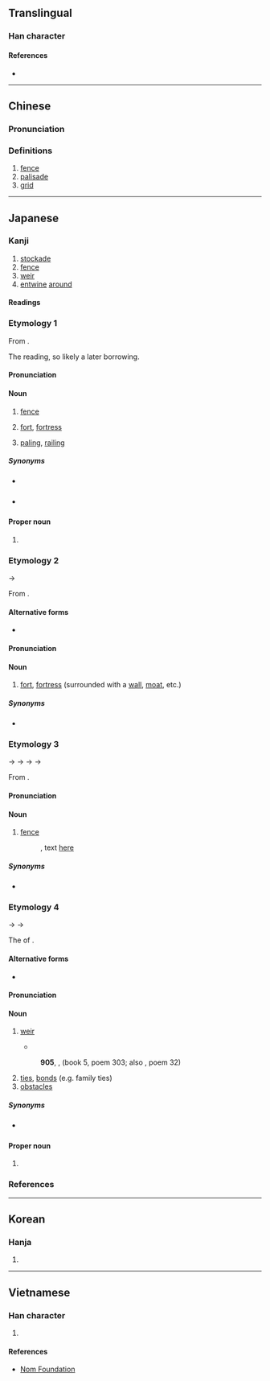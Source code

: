 {{also|栅|棚}}
{{character info/new}}
==Translingual==

===Han character===
{{Han char|rn=75|rad=木|as=05|sn=9|four=47940|canj=DBT|ids=⿰木冊}}

====References====
* {{Han ref|kx=0521.121|dkj=14665|dj=0909.070|hdz=21187.010|uh=67F5|ud=26613|bh=AC5D|bd=44125}}

----

==Chinese==
{{zh-forms|s=栅}}

===Pronunciation===
{{zh-pron
|m=shān,zhà
|c=saan1,saan3,caak3
|mc=y
|oc=
|ma=
|cat=n
}}
{{zh-attn-split}}

===Definitions===
{{zh-hanzi}}

# [[fence]]
# [[palisade]]
# [[grid]]

----

==Japanese==

===Kanji===
{{ja-kanji|grade=|rs=木05}}

# [[stockade]]
# [[fence]]
# [[weir]]
# [[entwine]] [[around]]

====Readings====
{{ja-readings
|goon=しゃく, せん
|kanon=さく, さん
|kun=やらい-, しがらみ-
}}

===Etymology 1===
{{ja-kanjitab|さく|yomi=o}}

From {{der|ja|ltc|sort=さく|-}} {{ltc-l|柵|id=2}}. {{rfv-etymology|ja}}

The ''{{ll|ja|漢音|kan'on}}'' reading, so likely a later borrowing.

====Pronunciation====
{{ja-pron|y=kan|さく|acc=2|acc_ref=DJR}}

====Noun====
{{ja-noun|さく}}

# [[fence]]
# {{lb|ja|by extension}} [[fort]], [[fortress]]
# [[paling]], [[railing]]

=====Synonyms=====
* {{sense|fence}} {{ja-r|垣|かき}}
* {{sense|fortress}} {{ja-r|砦|とりで}}

====Proper noun====
{{ja-pos|proper|さく}}

# {{surname|lang=ja|sort=さく}}

===Etymology 2===
{{ja-kanjitab|き|yomi=k}}
{{IPAchar|/ki<sub>2</sub>/}} → {{IPAchar|/ki/}}

From {{inh|ja|ojp|sort=き|-}}.

====Alternative forms====
* {{ja-l|城}}

====Pronunciation====
{{ja-pron|y=k|き}}

====Noun====
{{ja-noun|き}}

# [[fort]], [[fortress]] (surrounded with a [[wall]], [[moat]], etc.)

=====Synonyms=====
* {{ja-r|砦|とりで}}

===Etymology 3===
{{ja-kanjitab|くえ|yomi=k}}
{{IPAchar|/kupe<sub>1</sub>/}} → {{IPAchar|/kupe/}} → {{IPAchar|/kufe/}} → {{IPAchar|/kuwe/}} → {{IPAchar|/kue/}}

From {{inh|ja|ojp|sort=くえ|-}}.

====Pronunciation====
{{ja-pron|y=k|くえ}}

====Noun====
{{ja-noun|くえ|hhira=くへ}}

# {{lb|ja|archaic|possibly|_|obsolete|sort=くえ}} [[fence]]
#: {{RQ:Manyoshu|14|3537}}, text [http://jti.lib.virginia.edu/japanese/manyoshu/Man14Yo.html#3537 here]
#:: {{ja-usex|m='''久敝'''胡之尓 武藝波武古宇馬能 波都々々尓 安比見之兒良之 安夜尓可奈思母|m_kana='''くへ'''ごしに むぎはむこうまの はつはつに あひみしこらし あやにかなしも|'''くへ'''越しに麦%食む小馬のはつはつに相%見し子らしあやに愛しも|'''くへ'''-ごし に むぎ% はむ こ%うま の はつ-はつ に あひ%みし こらし あや に かなしも|rom='''kue'''-goshi ni mugi hamu {{ll|ja|小馬|kouma}} no hatsu-hatsu ni aimishi korashi aya ni kanashi mo|sort=くえ}}

=====Synonyms=====
* {{ja-r|垣|かき}}

===Etymology 4===
{{ja-kanjitab|しがらみ|yomi=k}}
{{IPAchar|/siɡarami<sub>1</sub>/}} → {{IPAchar|/siɡarami/}} → {{IPAchar|/ɕiɡarami/}}

The {{m|ja|連用形|tr=ren'yōkei||stem or continuative form}} of {{m|ja|柵む|tr=shigaramu||[[entangle]]}}. {{rfv-etymology|ja}}

====Alternative forms====
* {{ja-l|笧}}

====Pronunciation====
{{ja-pron|y=k|しがらみ|acc=0|acc_ref=DJR}}

====Noun====
{{ja-noun|しがらみ}}

# [[weir]]
#* {{RQ:Manyoshu|2|197}}
#*: {{ja-usex|m=明日香%川 '''四我良美'''渡%之 塞益%者 進%留%水%母 能杼尓賀%有%萬思|m_kana=あすか%がは '''しがらみ'''わた%し せかませ%ば ながる%る%みづ%も のどにか%あら%まし|明日香%川'''しがらみ'''渡し塞かませば流るる水ものどにかあらまし|^あすか%-がは '''しがらみ''' わたし せかませば ながるる みづ も のど に か あらまし|rom=Asuka-gawa '''shigarami''' watashi sekamaseba nagaruru mizu mo nodo ni ka aramashi|Asuka River―if one were to '''fence''' the stream, blocking it with '''weirs''', surely the rushing water would lie calm within its banks.<ref>{{cite-book|1998|Edwin A. Cranston|The Gem-Glistening Cup|publisher=Stanford University Press|isbn=0-8047-3157-8|page=217}}</ref>|sort=しからみ}}
#: '''905''', ''{{w|Kokin Wakashū}}'', (book 5, poem 303; also ''{{w|Ogura Hyakunin Isshu|Hyakunin Isshu}}'', poem 32)
#:: {{ja-usex|山川に風のかけたる'''しがらみ'''は流れもあへぬ紅葉なりけり|やまがは に かぜ の かけたる '''しがらみ''' は ながれ も あへぬ もみぢ なり けり|rom=yamagawa ni kaze no kaketaru '''shigarami''' wa nagare mo {{ll|ja|敢えない|aenu}} {{ll|ja|紅葉|momiji}} nari keri|the autumn leaves are unable to resist the current flowing past the '''weir''' built by the wind in the deep mountain river.<ref>{{cite-book|1996|Laurel Rasplica Rodd|author2=Mary Catherine Henkenius|Kokinshū: A Collection of Poems Ancient and Modern|edition=reprint|publisher=Cheng & Tsui|isbn=0-8872-7249-5|page=134}}</ref>|sort=しからみ}}
# [[tie]]s, [[bond]]s (e.g. family ties)
# [[obstacle]]s

=====Synonyms=====
* {{sense|ties, bonds}} {{ja-r|絆|きずな}}

====Proper noun====
{{ja-pos|proper|しがらみ}}

# {{surname|lang=ja|sort=しからみ}}

===References===
<references/>

----

==Korean==

===Hanja===
{{ko-hanja|hangeul=책|eumhun=|rv=chaek|mr=ch'aek|y=chayk}}

# {{defn|lang=ko|sort=木05}}

----

==Vietnamese==

===Han character===
{{vi-readings|rs=木05|hanviet=sách}}

# {{defn|lang=vi|sort=木05}}

====References====
* [http://nomfoundation.org/common/nom_details.php?codepoint=67f5 Nom Foundation]